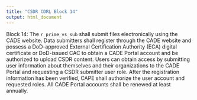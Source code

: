 ```yaml
---
title: "CSDR CDRL Block 14"
output: html_document
---
```

Block 14: The `r prime_vs_sub` shall submit files electronically using the CADE website. Data submitters shall register through the CADE website and possess a DoD-approved External Certification Authority (ECA) digital certificate or DoD-issued CAC to obtain a CADE Portal account and be authorized to upload CSDR content. Users can obtain access by submitting user information about themselves and their organizations to the CADE Portal and requesting a CSDR submitter user role. After the registration information has been verified, CAPE shall authorize the user account and requested roles. All CADE Portal accounts shall be renewed at least annually. 
